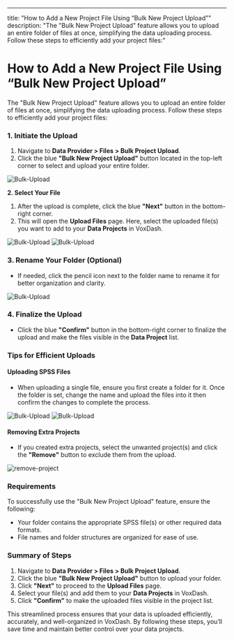 ---
title: "How to Add a New Project File Using “Bulk New Project Upload”"
description: "The \"Bulk New Project Upload\" feature allows you to upload an entire folder of files at once, simplifying the data uploading process. Follow these steps to efficiently add your project files:"

# **How to Add a New Project File Using “Bulk New Project Upload”**

The "Bulk New Project Upload" feature allows you to upload an entire folder of files at once, simplifying the data uploading process. Follow these steps to efficiently add your project files:

### **1\. Initiate the Upload**

1. Navigate to **Data Provider \> Files \> Bulk Project Upload**.  
2. Click the blue **"Bulk New Project Upload"** button located in the top-left corner to select and upload your entire folder.

<Frame>
  <img src="/images/bulk1.JPG" alt="Bulk-Upload" style={{ borderRadius: '0.5rem' }} />
</Frame>

**2\. Select Your File**

1. After the upload is complete, click the blue **"Next"** button in the bottom-right corner.  
2. This will open the **Upload Files** page. Here, select the uploaded file(s) you want to add to your **Data Projects** in VoxDash.

<Frame>
  <img src="/images/bulk-modal.png" alt="Bulk-Upload" style={{ borderRadius: '0.5rem' }} />
</Frame>
<Frame>
  <img src="/images/bulk-modal2.png" alt="Bulk-Upload" style={{ borderRadius: '0.5rem' }} />
</Frame>

### **3\. Rename Your Folder (Optional)**

* If needed, click the pencil icon next to the folder name to rename it for better organization and clarity.

<Frame>
  <img src="/images/bulk-modal3.png" alt="Bulk-Upload" style={{ borderRadius: '0.5rem' }} />
</Frame>

### **4\. Finalize the Upload**

* Click the blue **"Confirm"** button in the bottom-right corner to finalize the upload and make the files visible in the **Data Project** list.

### **Tips for Efficient Uploads**

#### **Uploading SPSS Files**

* When uploading a single file, ensure you first create a folder for it. Once the folder is set, change the name and upload the files into it then confirm the changes to complete the process.

<Frame>
  <img src="/images/create-project1.png" alt="Bulk-Upload" style={{ borderRadius: '0.5rem' }} />
</Frame>
<Frame>
  <img src="/images/create-project2.png" alt="Bulk-Upload" style={{ borderRadius: '0.5rem' }} />
</Frame>

#### **Removing Extra Projects**

* If you created extra projects, select the unwanted project(s) and click the **"Remove"** button to exclude them from the upload.

<Frame>
  <img src="/images/remove-project.png" alt="remove-project" style={{ borderRadius: '0.5rem' }} />
</Frame>

### **Requirements**

To successfully use the "Bulk New Project Upload" feature, ensure the following:

* Your folder contains the appropriate SPSS file(s) or other required data formats.  
* File names and folder structures are organized for ease of use.

### **Summary of Steps**

1. Navigate to **Data Provider \> Files \> Bulk Project Upload**.  
2. Click the blue **"Bulk New Project Upload"** button to upload your folder.  
3. Click **"Next"** to proceed to the **Upload Files** page.  
4. Select your file(s) and add them to your **Data Projects** in VoxDash.  
5. Click **"Confirm"** to make the uploaded files visible in the project list.

This streamlined process ensures that your data is uploaded efficiently, accurately, and well-organized in VoxDash. By following these steps, you’ll save time and maintain better control over your data projects.